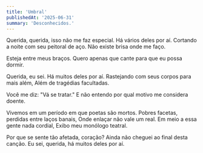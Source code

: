 ```yaml
---
title: 'Umbral'
publishedAt: '2025-06-31'
summary: 'Desconhecidos.'
---
```


Querida, querida, isso não me faz especial.
Há vários deles por aí.
Cortando a noite com seu peitoral de aço.
Não existe brisa onde me faço.

Esteja entre meus braços.
Quero apenas que cante para que eu possa dormir.

Querida, eu sei.
Há muitos deles por aí.
Rastejando com seus corpos para mais além,
Além de tragédias facultadas.

Você me diz: "Vá se tratar."
E não entendo por qual motivo me considera doente.

Vivemos em um período em que poetas são mortos.
Pobres facetas, perdidas entre laços banais,
Onde enlaçar não vale um real.
Em meio a essa gente nada cordial,
Exibo meu monólogo teatral.

Por que se sente tão afetada, coração?
Ainda não cheguei ao final desta canção.
Eu sei, querida, há muitos deles por aí.
